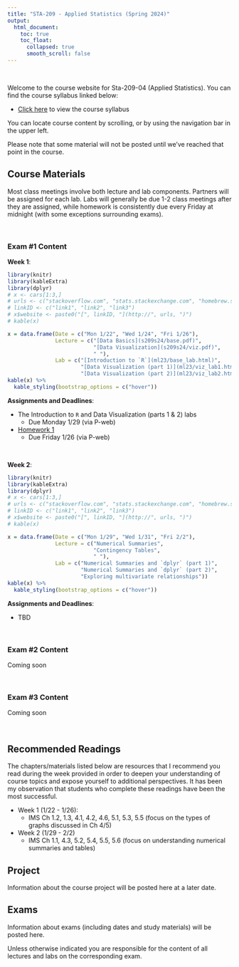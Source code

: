 ```yaml
---
title: "STA-209 - Applied Statistics (Spring 2024)"
output:
  html_document:
    toc: true
    toc_float:
      collapsed: true
      smooth_scroll: false
---
```


$~$

Welcome to the course website for Sta-209-04 (Applied Statistics). You can find the course syllabus linked below:

- [Click here](syllabus209s24.html) to view the course syllabus

You can locate course content by scrolling, or by using the navigation bar in the upper left.  

Please note that some material will not be posted until we've reached that point in the course.

## Course Materials

Most class meetings involve both lecture and lab components. Partners will be assigned for each lab. Labs will generally be due 1-2 class meetings after they are assigned, while homework is consistently due every Friday at midnight (with some exceptions surrounding exams).

$~$

### Exam #1 Content

**Week 1**:

```r
library(knitr)
library(kableExtra)
library(dplyr)
# x <- cars[1:3,]
# urls <- c("stackoverflow.com", "stats.stackexchange.com", "homebrew.stackexchange.com")
# linkID <- c("link1", "link2", "link3")
# x$website <- paste0("[", linkID, "](http://", urls, ")")
# kable(x)

x = data.frame(Date = c("Mon 1/22", "Wed 1/24", "Fri 1/26"), 
               Lecture = c("[Data Basics](s209s24/base.pdf)", 
                           "[Data Visualization](s209s24/viz.pdf)",
                           " "),
               Lab = c("[Introduction to `R`](ml23/base_lab.html)", 
                       "[Data Visualization (part 1)](ml23/viz_lab1.html)",
                       "[Data Visualization (part 2)](ml23/viz_lab2.html)"))
kable(x) %>%
  kable_styling(bootstrap_options = c("hover"))
```

**Assignments and Deadlines**:

- The Introduction to `R` and Data Visualization (parts 1 & 2) labs
    - Due Monday 1/29 (via P-web)
- [Homework 1](s209s24/hw1.html) 
    - Due Friday 1/26 (via P-web)

$~$

**Week 2**:

```r
library(knitr)
library(kableExtra)
library(dplyr)
# x <- cars[1:3,]
# urls <- c("stackoverflow.com", "stats.stackexchange.com", "homebrew.stackexchange.com")
# linkID <- c("link1", "link2", "link3")
# x$website <- paste0("[", linkID, "](http://", urls, ")")
# kable(x)

x = data.frame(Date = c("Mon 1/29", "Wed 1/31", "Fri 2/2"), 
               Lecture = c("Numerical Summaries", 
                           "Contingency Tables",
                           " "),
               Lab = c("Numerical Summaries and `dplyr` (part 1)", 
                       "Numerical Summaries and `dplyr` (part 2)",
                       "Exploring multivariate relationships"))
kable(x) %>%
  kable_styling(bootstrap_options = c("hover"))
```

**Assignments and Deadlines**:

- TBD

$~$

### Exam #2 Content

Coming soon

$~$

### Exam #3 Content

Coming soon

$~$

## Recommended Readings

The chapters/materials listed below are resources that I recommend you read during the week provided in order to deepen your understanding of course topics and expose yourself to additional perspectives. It has been my observation that students who complete these readings have been the most successful.

- Week 1 (1/22 - 1/26):
    - IMS Ch 1.2, 1.3, 4.1, 4.2, 4.6, 5.1, 5.3, 5.5 (focus on the types of graphs discussed in Ch 4/5)
- Week 2 (1/29 - 2/2)
    - IMS Ch 1.1, 4.3, 5.2, 5.4, 5.5, 5.6 (focus on understanding numerical summaries and tables)

## Project 

Information about the course project will be posted here at a later date.

## Exams

Information about exams (including dates and study materials) will be posted here.

Unless otherwise indicated you are responsible for the content of all lectures and labs on the corresponding exam.